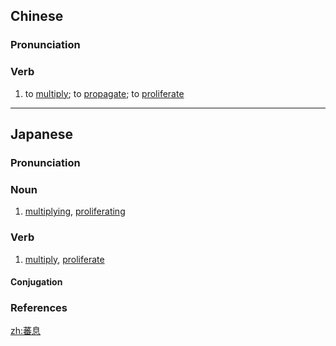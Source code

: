 ==Chinese==
{{zh-forms}}

===Pronunciation===
{{zh-pron
|m=fán息
|cat=v
}}

===Verb===
{{zh-verb}}

# to [[multiply]]; to [[propagate]]; to [[proliferate]]

----

==Japanese==
{{ja-kanjitab|はん|そく|yomi=o}}

===Pronunciation===
{{ja-pron|yomi=o|はんそく|acc=0|acc_ref=DJR}}

===Noun===
{{ja-noun|はんそく}}

# [[multiplying]], [[proliferating]]

===Verb===
{{ja-verb-suru|はんそく}}

# [[multiply]], [[proliferate]]

====Conjugation====
{{ja-suru|はんそく}}

===References===
<references/>

[[zh:蕃息]]